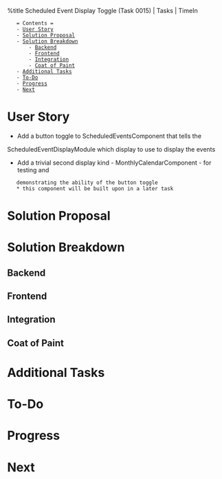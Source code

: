 %title Scheduled Event Display Toggle (Task 0015) | Tasks | TimeIn

    = Contents =
    - [[#User Story|User Story]]
    - [[#Solution Proposal|Solution Proposal]]
    - [[#Solution Breakdown|Solution Breakdown]]
        - [[#Solution Breakdown#Backend|Backend]]
        - [[#Solution Breakdown#Frontend|Frontend]]
        - [[#Solution Breakdown#Integration|Integration]]
        - [[#Solution Breakdown#Coat of Paint|Coat of Paint]]
    - [[#Additional Tasks|Additional Tasks]]
    - [[#To-Do|To-Do]]
    - [[#Progress|Progress]]
    - [[#Next|Next]]

= User Story =
* Add a button toggle to ScheduledEventsComponent that tells the
ScheduledEventDisplayModule which display to use to display the events
* Add a trivial second display kind - MonthlyCalendarComponent - for testing and
    demonstrating the ability of the button toggle
    * this component will be built upon in a later task
= Solution Proposal =
= Solution Breakdown =
== Backend ==
== Frontend ==
== Integration ==
== Coat of Paint ==
= Additional Tasks =
= To-Do =
= Progress =
= Next =



